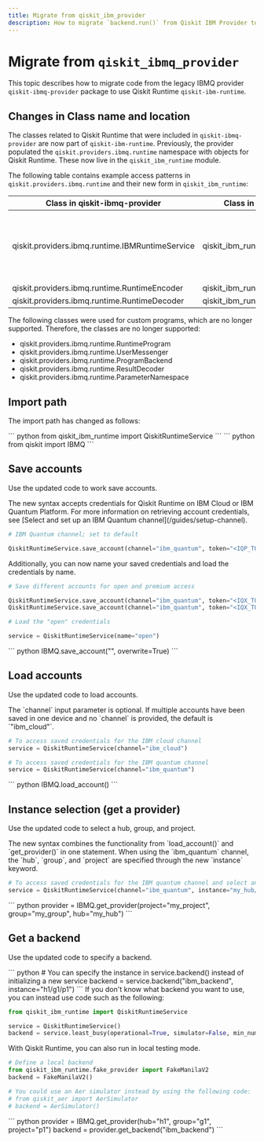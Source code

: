 ```yaml
---
title: Migrate from qiskit_ibm_provider
description: How to migrate `backend.run()` from Qiskit IBM Provider to Qiskit IBM Runtime
---
```


# Migrate from `qiskit_ibmq_provider`

This topic describes how to migrate code from the legacy IBMQ provider
`qiskit-ibmq-provider` package to use Qiskit Runtime
`qiskit-ibm-runtime`. 

## Changes in Class name and location

The classes related to Qiskit Runtime that were included in
`qiskit-ibmq-provider` are now part of `qiskit-ibm-runtime`. Previously, the
provider populated the `qiskit.providers.ibmq.runtime` namespace
with objects for Qiskit Runtime. These now live in the
`qiskit_ibm_runtime` module.

The following table contains example access patterns in
`qiskit.providers.ibmq.runtime` and their new form in
`qiskit_ibm_runtime`:

| Class in qiskit-ibmq-provider                    | Class in qiskit-ibm-runtime               | Notes                                                                                                                |
|--------------------------------------------------|-------------------------------------------|----------------------------------------------------------------------------------------------------------------------|
| qiskit.providers.ibmq.runtime.IBMRuntimeService  | qiskit_ibm_runtime.QiskitRuntimeService   | IBMRuntimeService class was removed from qiskit-ibm-runtime 0.6 and replaced by the new class in qiskit-ibm-runtime. |
| qiskit.providers.ibmq.runtime.RuntimeEncoder     | qiskit_ibm_runtime.RuntimeEncoder         |                                                                                                                      |
| qiskit.providers.ibmq.runtime.RuntimeDecoder     | qiskit_ibm_runtime.RuntimeDecoder         |                                                                                                                      |

The following classes were used for custom programs, which are no longer supported.  Therefore, the classes are no longer supported:

* qiskit.providers.ibmq.runtime.RuntimeProgram
* qiskit.providers.ibmq.runtime.UserMessenger
* qiskit.providers.ibmq.runtime.ProgramBackend
* qiskit.providers.ibmq.runtime.ResultDecoder
* qiskit.providers.ibmq.runtime.ParameterNamespace

## Import path

The import path has changed as follows:

<Tabs>
  <TabItem value="updated" label="Runtime primitives">
``` python
from qiskit_ibm_runtime import QiskitRuntimeService
```
  </TabItem>

  <TabItem value="legacy" label="backend.run">
``` python
from qiskit import IBMQ
```
  </TabItem>
</Tabs>

## Save accounts

Use the updated code to work save accounts.

<Tabs>
  <TabItem value="updated" label="Runtime primitives">
The new syntax accepts credentials for
Qiskit Runtime on IBM Cloud or IBM Quantum Platform. For more
information on retrieving account credentials, see [Select and set up an IBM Quantum channel](/guides/setup-channel).

``` python
# IBM Quantum channel; set to default 

QiskitRuntimeService.save_account(channel="ibm_quantum", token="<IQP_TOKEN>", overwrite=True, set_as_default=True)
```

Additionally, you can now name your saved credentials and load the credentials by name.


``` python
# Save different accounts for open and premium access

QiskitRuntimeService.save_account(channel="ibm_quantum", token="<IQX_TOKEN>", instance="h1/g1/p1", name="premium")
QiskitRuntimeService.save_account(channel="ibm_quantum", token="<IQX_TOKEN>", instance="h2/g2/p2", name="open")

# Load the "open" credentials

service = QiskitRuntimeService(name="open")
```
  </TabItem>

  <TabItem value="legacy" label="backend.run">
``` python
IBMQ.save_account("<IQX_TOKEN>", overwrite=True)
```
  </TabItem>
</Tabs>


## Load accounts

Use the updated code to load accounts.

<Tabs>
  <TabItem value="updated" label="Runtime primitives">
The `channel` input parameter is
optional. If multiple accounts have been saved in one device and no
`channel` is provided, the default is `"ibm_cloud"`.

``` python
# To access saved credentials for the IBM cloud channel
service = QiskitRuntimeService(channel="ibm_cloud")

# To access saved credentials for the IBM quantum channel
service = QiskitRuntimeService(channel="ibm_quantum")
```
  </TabItem>

  <TabItem value="legacy" label="backend.run">
``` python
IBMQ.load_account()
```
  </TabItem>
</Tabs>


## Instance selection (get a provider)

Use the updated code to select a hub, group, and project.

<Tabs>
  <TabItem value="updated" label="Runtime primitives">
The new syntax combines the functionality from `load_account()` and
`get_provider()` in one statement. When using the `ibm_quantum` channel,
the `hub`, `group`, and `project` are specified through the new
`instance` keyword.

``` python
# To access saved credentials for the IBM quantum channel and select an instance
service = QiskitRuntimeService(channel="ibm_quantum", instance="my_hub/my_group/my_project")
```
  </TabItem>

  <TabItem value="legacy" label="backend.run">
``` python
provider = IBMQ.get_provider(project="my_project", group="my_group", hub="my_hub")
```
  </TabItem>
</Tabs>

## Get a backend 

Use the updated code to specify a backend.

<Tabs>
  <TabItem value="updated" label="Runtime primitives">
``` python
# You can specify the instance in service.backend() instead of initializing a new service
backend = service.backend("ibm_backend", instance="h1/g1/p1")
```
If you don't know what backend you want to use, you can instead use code such as the following:

```python
from qiskit_ibm_runtime import QiskitRuntimeService

service = QiskitRuntimeService()
backend = service.least_busy(operational=True, simulator=False, min_num_qubits=<num_qubits>)
```
With Qiskit Runtime, you can also run in local testing mode.

```python
# Define a local backend
from qiskit_ibm_runtime.fake_provider import FakeManilaV2
backend = FakeManilaV2()

# You could use an Aer simulator instead by using the following code:
# from qiskit_aer import AerSimulator
# backend = AerSimulator()
```

  </TabItem>

  <TabItem value="legacy" label="backend.run">
``` python
provider = IBMQ.get_provider(hub="h1", group="g1", project="p1")
backend = provider.get_backend("ibm_backend")
```
  </TabItem>
</Tabs>
